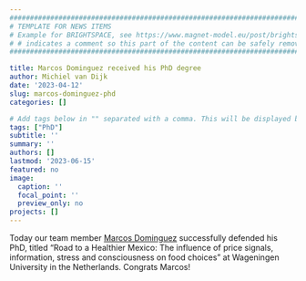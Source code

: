 ```yaml
---
##########################################################################################
# TEMPLATE FOR NEWS ITEMS 
# Example for BRIGHTSPACE, see https://www.magnet-model.eu/post/brightspace-proposal-has-reached-the-stage-of-grant-agreement-preparation/
# # indicates a comment so this part of the content can be safely removed.
##########################################################################################

title: Marcos Dominguez received his PhD degree 
author: Michiel van Dijk
date: '2023-04-12'
slug: marcos-dominguez-phd
categories: []

# Add tags below in "" separated with a comma. This will be displayed below and nicely group items with the same tags.
tags: ["PhD"]
subtitle: ''
summary: ''
authors: []
lastmod: '2023-06-15'
featured: no
image:
  caption: ''
  focal_point: ''
  preview_only: no
projects: []
---
```


Today our team member [Marcos Dominguez](/author/marcos-dominguez/) successfully defended his PhD, titled "Road to a Healthier Mexico: The influence of price signals, information, stress and consciousness on food choices" at Wageningen University in the Netherlands. Congrats Marcos!
